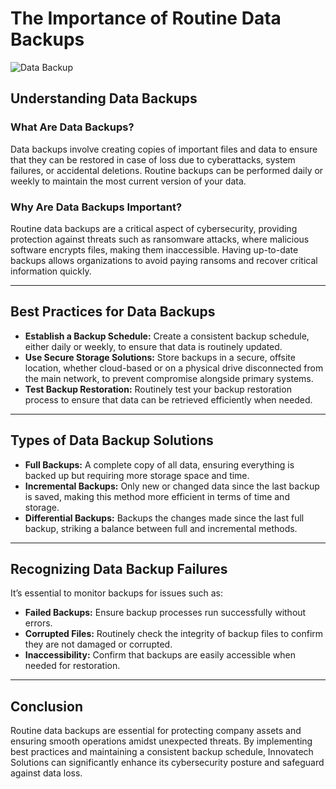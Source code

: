 # The Importance of Routine Data Backups

![Data Backup](../assets/backup.png)

## Understanding Data Backups

### What Are Data Backups?

Data backups involve creating copies of important files and data to ensure that they can be restored in case of loss due to cyberattacks, system failures, or accidental deletions. Routine backups can be performed daily or weekly to maintain the most current version of your data.

### Why Are Data Backups Important?

Routine data backups are a critical aspect of cybersecurity, providing protection against threats such as ransomware attacks, where malicious software encrypts files, making them inaccessible. Having up-to-date backups allows organizations to avoid paying ransoms and recover critical information quickly.

---

## Best Practices for Data Backups

- **Establish a Backup Schedule:** Create a consistent backup schedule, either daily or weekly, to ensure that data is routinely updated.
- **Use Secure Storage Solutions:** Store backups in a secure, offsite location, whether cloud-based or on a physical drive disconnected from the main network, to prevent compromise alongside primary systems.
- **Test Backup Restoration:** Routinely test your backup restoration process to ensure that data can be retrieved efficiently when needed.

---

## Types of Data Backup Solutions

- **Full Backups:** A complete copy of all data, ensuring everything is backed up but requiring more storage space and time.
- **Incremental Backups:** Only new or changed data since the last backup is saved, making this method more efficient in terms of time and storage.
- **Differential Backups:** Backups the changes made since the last full backup, striking a balance between full and incremental methods.

---

## Recognizing Data Backup Failures

It’s essential to monitor backups for issues such as:

- **Failed Backups:** Ensure backup processes run successfully without errors.
- **Corrupted Files:** Routinely check the integrity of backup files to confirm they are not damaged or corrupted.
- **Inaccessibility:** Confirm that backups are easily accessible when needed for restoration.

---

## Conclusion

Routine data backups are essential for protecting company assets and ensuring smooth operations amidst unexpected threats. By implementing best practices and maintaining a consistent backup schedule, Innovatech Solutions can significantly enhance its cybersecurity posture and safeguard against data loss.
